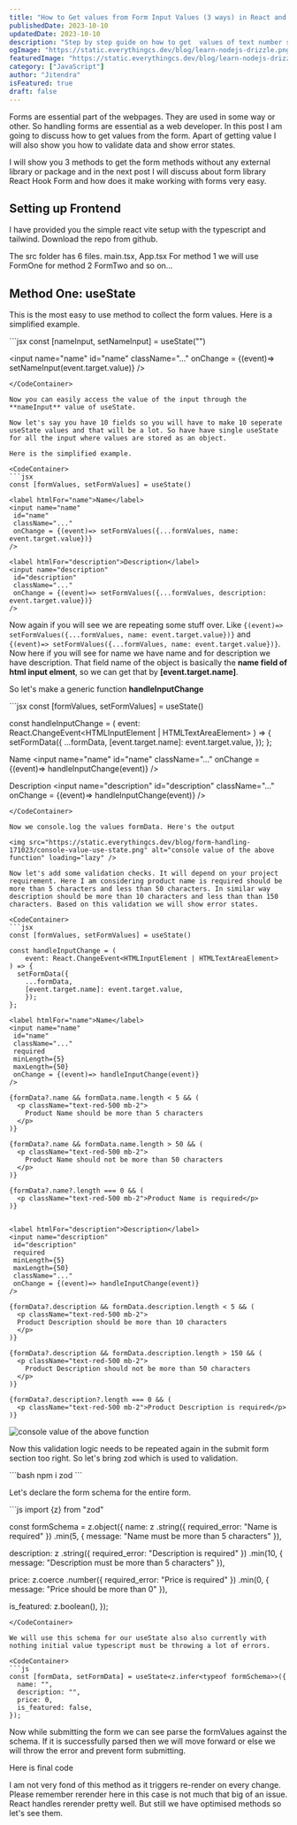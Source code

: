 ```yaml
---
title: "How to Get values from Form Input Values (3 ways) in React and Next.js (including server actions)"
publishedDate: 2023-10-10
updatedDate: 2023-10-10
description: "Step by step guide on how to get  values of text number select checkbox  input of the form in react and nextjs"
ogImage: "https://static.everythingcs.dev/blog/learn-nodejs-drizzle.png"
featuredImage: "https://static.everythingcs.dev/blog/learn-nodejs-drizzle.png"
category: ["JavaScript"]
author: "Jitendra"
isFeatured: true
draft: false
---
```


Forms are essential part of the webpages. They are used in some way or other. So handling forms are essential as a web developer. In this post I am going to discuss how to get values from the form. Apart of getting value I will also show you how to validate data and show error states.

I will show you 3 methods to get the form methods without any external library or package and in the next post I will discuss about form library React Hook Form and how does it make working with forms very easy.

## Setting up Frontend

I have provided you the simple react vite setup with the typescript and tailwind. Download the repo from github.

The src folder has 6 files. main.tsx, App.tsx  For method 1 we will use FormOne for method 2 FormTwo and so on...

## Method One: useState

This is the most easy to use method to collect the form values. Here is a simplified example.

<CodeContainer>
```jsx
const [nameInput, setNameInput] = useState("")

<input name="name"
 id="name" 
 className="..." 
 onChange = {(event)=> setNameInput(event.target.value)} 
/>
```
</CodeContainer>

Now you can easily access the value of the input through the **nameInput** value of useState.

Now let's say you have 10 fields so you will have to make 10 seperate useState values and that will be a lot. So have have single useState for all the input where values are stored as an object.

Here is the simplified example.

<CodeContainer>
```jsx
const [formValues, setFormValues] = useState()

<label htmlFor="name">Name</label> 
<input name="name"
 id="name" 
 className="..." 
 onChange = {(event)=> setFormValues({...formValues, name: event.target.value})} 
/>

<label htmlFor="description">Description</label> 
<input name="description"
 id="description" 
 className="..." 
 onChange = {(event)=> setFormValues({...formValues, description: event.target.value})} 
/>
```
</CodeContainer>

Now again if you will see we are repeating some stuff over. Like `{(event)=> setFormValues({...formValues, name: event.target.value})}` and `{(event)=> setFormValues({...formValues, name: event.target.value})}`. Now here if you will see for name we have name and for description we have description. That field name of the object is basically the **name field of html input elment**, so we can get that by **[event.target.name]**.

So let's make a generic function **handleInputChange**

<CodeContainer>
```jsx
const [formValues, setFormValues] = useState()

const handleInputChange = (
    event: React.ChangeEvent<HTMLInputElement | HTMLTextAreaElement>
) => {
  setFormData({
    ...formData,
    [event.target.name]: event.target.value,
    });
};

<label htmlFor="name">Name</label> 
<input name="name"
 id="name" 
 className="..." 
 onChange = {(event)=> handleInputChange(event)} 
/>

<label htmlFor="description">Description</label> 
<input name="description"
 id="description" 
 className="..." 
 onChange = {(event)=> handleInputChange(event)} 
/>
```
</CodeContainer>

Now we console.log the values formData. Here's the output

<img src="https://static.everythingcs.dev/blog/form-handling-171023/console-value-use-state.png" alt="console value of the above function" loading="lazy" />

Now let's add some validation checks. It will depend on your project requirement. Here I am considering product name is required should be more than 5 characters and less than 50 characters. In similar way description should be more than 10 characters and less than than 150 characters. Based on this validation we will show error states. 

<CodeContainer>
```jsx
const [formValues, setFormValues] = useState()

const handleInputChange = (
    event: React.ChangeEvent<HTMLInputElement | HTMLTextAreaElement>
) => {
  setFormData({
    ...formData,
    [event.target.name]: event.target.value,
    });
};

<label htmlFor="name">Name</label> 
<input name="name"
 id="name" 
 className="..." 
 required
 minLength={5}
 maxLength={50}
 onChange = {(event)=> handleInputChange(event)} 
/>

{formData?.name && formData.name.length < 5 && (
  <p className="text-red-500 mb-2">
    Product Name should be more than 5 characters
  </p>
)}

{formData?.name && formData.name.length > 50 && (
  <p className="text-red-500 mb-2">
    Product Name should not be more than 50 characters
  </p>
)}

{formData?.name?.length === 0 && (
  <p className="text-red-500 mb-2">Product Name is required</p>
)}


<label htmlFor="description">Description</label> 
<input name="description"
 id="description" 
 required
 minLength={5}
 maxLength={50}
 className="..." 
 onChange = {(event)=> handleInputChange(event)} 
/>

{formData?.description && formData.description.length < 5 && (
  <p className="text-red-500 mb-2">
  Product Description should be more than 10 characters
  </p>
)}

{formData?.description && formData.description.length > 150 && (
  <p className="text-red-500 mb-2">
    Product Description should not be more than 50 characters
  </p>
)}

{formData?.description?.length === 0 && (
  <p className="text-red-500 mb-2">Product Description is required</p>
)}
```
</CodeContainer>

<img src="https://static.everythingcs.dev/blog/form-handling-171023/error-img-p1.png" alt="console value of the above function" loading="lazy" />

Now this validation logic needs to be repeated again in the submit form section too right. So let's bring zod which is used to validation.

<CodeContainer fileName="terminal">
```bash
npm i zod
```
</CodeContainer>

Let's declare the form schema for the entire form. 

<CodeContainer>
```js
import {z} from "zod"

const formSchema = z.object({
  name: z
    .string({ required_error: "Name is required" })
    .min(5, { message: "Name must be more than 5 characters" }),

  description: z
    .string({ required_error: "Description is required" })
    .min(10, { message: "Description must be more than 5 characters" }),

  price: z.coerce
    .number({ required_error: "Price is required" })
    .min(0, { message: "Price should be more than 0" }),

  is_featured: z.boolean(),
});
```
</CodeContainer>

We will use this schema for our useState also also currently with nothing initial value typescript must be throwing a lot of errors.

<CodeContainer>
```js
const [formData, setFormData] = useState<z.infer<typeof formSchema>>({
  name: "",
  description: "",
  price: 0,
  is_featured: false,
});
```
</CodeContainer>

Now while submitting the form we can see parse the formValues against the schema. If it is successfully parsed then we will move forward or else we will throw the error and prevent form submitting.

Here is final code


I am not very fond of this method as it triggers re-render on every change. Please remember rerender here in this case is not much that big of an issue. React handles rerender pretty well. But still we have optimised methods so let's see them.